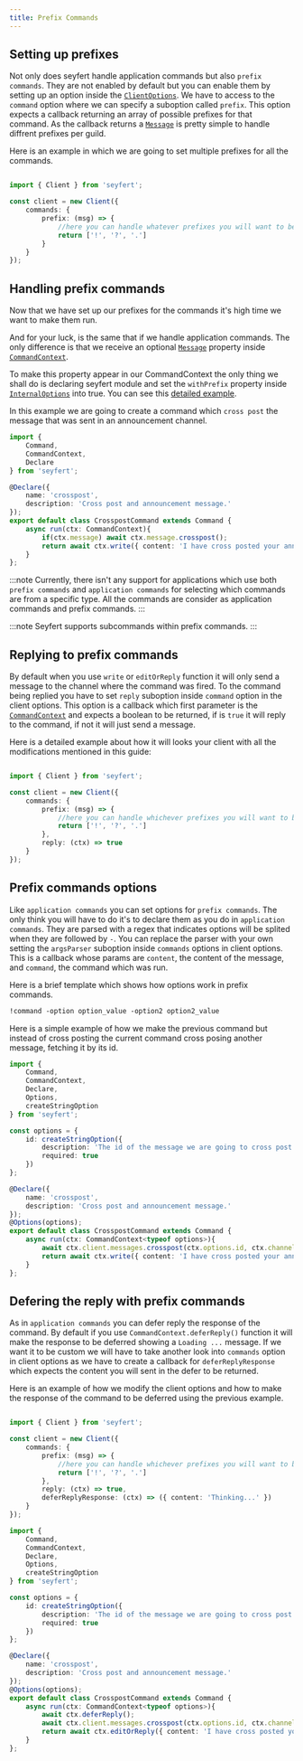 ```yaml
---
title: Prefix Commands
---
```



## Setting up prefixes

Not only does seyfert handle application commands but also `prefix commands`. They are not enabled by default but you can enable them by setting up an option inside the [`ClientOptions`](/api/interfaces/ClientOptions). We have to access to the `command` option where we can specify a suboption called `prefix`. This option expects a callback returning an array of possible prefixes for that command. As the callback returns a [`Message`](/api/classes/message) is pretty simple to handle diffrent prefixes per guild.

Here is an example in which we are going to set multiple prefixes for all the commands.

```ts showLineNumbers copy ins={4-9} wrap

import { Client } from 'seyfert';

const client = new Client({
    commands: {
        prefix: (msg) => {
            //here you can handle whatever prefixes you will want to be consider depending on the message data.
            return ['!', '?', '.']
        }
    }
});

```


## Handling prefix commands

Now that we have set up our prefixes for the commands it's high time we want to make them run. 

And for your luck, is the same that if we handle application commands. The only difference is that we receive an optional [`Message`](/api/classes/message) property inside [`CommandContext`](/api/classes/commandcontext).

To make this property appear in our CommandContext the only thing we shall do is declaring seyfert module and set the `withPrefix` property inside [`InternalOptions`](/api/interfaces/internaloptions) into true. You can see this [detailed example](/guides/declare-module#internal-options). 


In this example we are going to create a command which `cross post` the message that was sent in an announcement channel.

```ts showLineNumbers copy
import { 
    Command,
    CommandContext,
    Declare
} from 'seyfert';

@Declare({
    name: 'crosspost',
    description: 'Cross post and announcement message.'
});
export default class CrosspostCommand extends Command {
    async run(ctx: CommandContext){
        if(ctx.message) await ctx.message.crosspost();
        return await ctx.write({ content: 'I have cross posted your announcement.'});
    }
};
```

:::note
Currently, there isn't any support for applications which use both `prefix commands` and `application commands` for selecting which commands are from a specific type. All the commands are consider as application commands and prefix commands.
:::

:::note
Seyfert supports subcommands within prefix commands.
:::

## Replying to prefix commands

By default when you use `write` or `editOrReply` function it will only send a message to the channel where the command was fired. To the command being replied you have to set `reply` suboption inside `command` option in the client options. This option is a callback which first parameter is the [`CommandContext`](/api/classes/commandcontext) and expects a boolean to be returned, if is `true` it will reply to the command, if not it will just send a message. 

Here is a detailed example about how it will looks your client with all the modifications mentioned in this guide:

```ts showLineNumbers copy ins={9} wrap

import { Client } from 'seyfert';

const client = new Client({
    commands: {
        prefix: (msg) => {
            //here you can handle whichever prefixes you will want to be consider depending on the message data.
            return ['!', '?', '.']
        },
        reply: (ctx) => true
    }
});

```

## Prefix commands options

Like `application commands` you can set options for `prefix commands`. The only think you will have to do it's to declare them as you do in `application commands`. They are parsed with a regex that indicates options will be splited when they are followed by `-`. You can replace the parser with your own setting the `argsParser` suboption inside `commands` options in client options. This is a callback whose params are `content`, the content of the message, and `command`, the command which was run.

Here is a brief template which shows how options work in prefix commands.

```txt hideLineNumbers title="Prefix Command Template"
!command -option option_value -option2 option2_value
```


Here is a simple example of how we make the previous command but instead of cross posting the current command cross posing another message, fetching it by its id.

```ts showLineNumbers copy
import { 
    Command,
    CommandContext,
    Declare,
    Options,
    createStringOption
} from 'seyfert';

const options = {
    id: createStringOption({
        description: 'The id of the message we are going to cross post',
        required: true
    })
};

@Declare({
    name: 'crosspost',
    description: 'Cross post and announcement message.'
});
@Options(options);
export default class CrosspostCommand extends Command {
    async run(ctx: CommandContext<typeof options>){
        await ctx.client.messages.crosspost(ctx.options.id, ctx.channelId);
        return await ctx.write({ content: 'I have cross posted your announcement.'});
    }
};
```

## Defering the reply with prefix commands

As in `application commands` you can defer reply the response of the command. By default if you use `CommandContext.deferReply()` function it will make the response to be deferred showing a `Loading ...` message. If we want it to be custom we will have to take another look into `commands` option in client options as we have to create a callback for `deferReplyResponse` which expects the content you will sent in the defer to be returned.

Here is an example of how we modify the client options and how to make the response of the command to be deferred using the previous example.


<Tabs>
<TabItem label='index.ts'>

```ts showLineNumbers copy ins={10} wrap

import { Client } from 'seyfert';

const client = new Client({
    commands: {
        prefix: (msg) => {
            //here you can handle whichever prefixes you will want to be consider depending on the message data.
            return ['!', '?', '.']
        },
        reply: (ctx) => true,
        deferReplyResponse: (ctx) => ({ content: 'Thinking...' }) 
    }
});
```
</TabItem>
<TabItem label='command.ts'>

```ts showLineNumbers copy ins={23, 27}
import { 
    Command,
    CommandContext,
    Declare,
    Options,
    createStringOption
} from 'seyfert';

const options = {
    id: createStringOption({
        description: 'The id of the message we are going to cross post',
        required: true
    })
};

@Declare({
    name: 'crosspost',
    description: 'Cross post and announcement message.'
});
@Options(options);
export default class CrosspostCommand extends Command {
    async run(ctx: CommandContext<typeof options>){
        await ctx.deferReply();
        await ctx.client.messages.crosspost(ctx.options.id, ctx.channelId);
        return await ctx.editOrReply({ content: 'I have cross posted your announcement.'});
    }
};
```
</TabItem>
</Tabs>